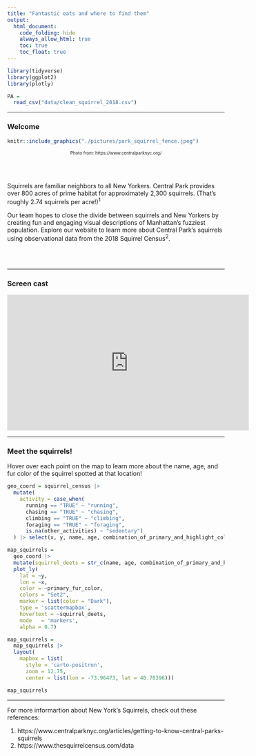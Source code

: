 ```yaml
---
title: "Fantastic eats and where to find them"
output: 
  html_document:
    code_folding: hide
    always_allow_html: true
    toc: true
    toc_float: true
---
```


```r
library(tidyverse)
library(ggplot2)
library(plotly)
```

```r
PA = 
  read_csv("data/clean_squirrel_2018.csv")
```

---

### Welcome

```r
knitr::include_graphics("./pictures/park_squirrel_fence.jpeg")
```
<center style="font-size: 10px;"> Photo from:  https://www.centralparknyc.org/ </center>
     
<br><br>                                       

Squirrels are familiar neighbors to all New Yorkers. Central Park provides over 800 acres of prime habitat for approximately 2,300 squirrels. (That's roughly 2.74 squirrels per acre!)^1^

Our team hopes to close the divide between squirrels and New Yorkers by creating fun and engaging visual descriptions of Manhattan's fuzziest population. Explore our website to learn more about Central Park's squirrels using observational data from the 2018 Squirrel Census^2^. 


<br><br>


---

### Screen cast 

<iframe width="560" height="315" src="https://www.youtube.com/embed/VjzZO-V2kSc?si=HXyaTLDcqwdGPMLV" title="YouTube video player" frameborder="0" allow="accelerometer; autoplay; clipboard-write; encrypted-media; gyroscope; picture-in-picture; web-share" allowfullscreen></iframe>

---


### Meet the squirrels!

Hover over each point on the map to learn more about the name, age, and fur color of the squirrel spotted at that location!
```r
geo_coord = squirrel_census |> 
  mutate(
    activity = case_when(
      running == "TRUE" ~ "running",
      chasing == "TRUE" ~ "chasing",
      climbing == "TRUE" ~ "climbing",
      foraging == "TRUE" ~ "foraging",
      is.na(other_activities) ~ "sedentary") 
  ) |> select(x, y, name, age, combination_of_primary_and_highlight_color, primary_fur_color, activity)

map_squirrels = 
  geo_coord |> 
  mutate(squirrel_deets = str_c(name, age, combination_of_primary_and_highlight_color, activity, sep = "<br />")) |>
  plot_ly(
    lat = ~y,
    lon = ~x,
    color = ~primary_fur_color,
    colors = "Set2",
    marker = list(color = "Dark"),
    type = 'scattermapbox',
    hovertext = ~squirrel_deets,
    mode   = 'markers', 
    alpha = 0.7)

map_squirrels = 
  map_squirrels |> 
  layout(
    mapbox = list(
      style = 'carto-positron',
      zoom = 12.75,
      center = list(lon = -73.96473, lat = 40.78396))) 

map_squirrels 
```





---


For more informartion about New York's Squirrels, check out these references: 

1. https://www.centralparknyc.org/articles/getting-to-know-central-parks-squirrels
2. https://www.thesquirrelcensus.com/data